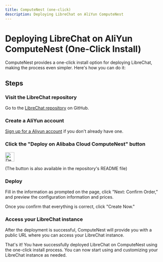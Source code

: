 ```yaml
---
title: ComputeNest (one-click)
description: Deploying LibreChat on AliYun ComputeNest
---
```


# Deploying LibreChat on AliYun ComputeNest (One-Click Install)

ComputeNest provides a one-click install option for deploying LibreChat, making the process even simpler. Here's how you can do it:

## Steps

### **Visit the LibreChat repository**

Go to the [LibreChat repository](https://github.com/danny-avila/LibreChat) on GitHub.

### **Create a AliYun account**

[Sign up for a Aliyun account](https://computenest.console.aliyun.com/service/instance/create/default?type=user&ServiceName=LibreChat%E7%A4%BE%E5%8C%BA%E7%89%88) if you don't already have one.

### **Click the "Deploy on Alibaba Cloud ComputeNest" button**

<p align="left">
    <a href="https://computenest.console.aliyun.com/service/instance/create/default?type=user&ServiceName=LibreChat%E7%A4%BE%E5%8C%BA%E7%89%88">
        <img src="https://service-info-public.oss-cn-hangzhou.aliyuncs.com/computenest-en.svg" alt="Deploy to Alibaba Cloud" height="30"/>
    </a>
</p>

(The button is also available in the repository's README file)

### **Deploy**

Fill in the information as prompted on the page, click "Next: Confirm Order," and preview the configuration information and prices.

Once you confirm that everything is correct, click "Create Now."

### **Access your LibreChat instance**

After the deployment is successful, ComputeNest will provide you with a public URL where you can access your LibreChat instance.

That's it! You have successfully deployed LibreChat on ComputeNest using the one-click install process. You can now start using and customizing your LibreChat instance as needed.
